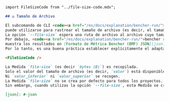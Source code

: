 ```markdown
import FileSizeCode from "../file-size-code.mdx";

## ⚖️ Tamaño de Archivo

El subcomando de CLI <code><a href="/es/docs/explanation/bencher-run/">bencher run</a></code>
puede utilizarse para rastrear el tamaño de archivo (es decir, el tamaño binario) de tus entregables con la opción `--file-size`.
La opción `--file-size` espera una ruta de archivo al archivo cuyo tamaño será medido.
Por debajo, <code><a href="/es/docs/explanation/bencher-run/">bencher run</a></code>
muestra los resultados en [Formato de Métrica Bencher (BMF) JSON][json].
Por lo tanto, es una buena práctica establecer explícitamente el adaptador `json`.

<FileSizeCode />

La Medida `file-size` (es decir `bytes (B)`) es recopilada.
Solo el valor del tamaño de archivo (es decir, `valor`) está disponible.
Ni `valor_inferior` ni `valor_superior` se recogen.
La Medida `file-size` no se crea por defecto para todos los proyectos.
Sin embargo, cuando utilizas la opción `--file-size`, esta Medida se creará automáticamente para tu Proyecto.

[json]: #-json
```